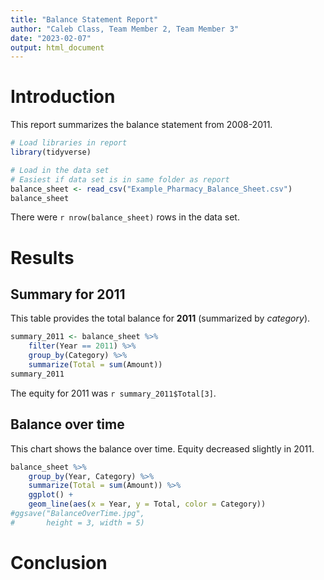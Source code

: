 ```yaml
---
title: "Balance Statement Report"
author: "Caleb Class, Team Member 2, Team Member 3"
date: "2023-02-07"
output: html_document
---
```


# Introduction
This report summarizes the balance statement from 2008-2011.

```r
# Load libraries in report
library(tidyverse)

# Load in the data set
# Easiest if data set is in same folder as report
balance_sheet <- read_csv("Example_Pharmacy_Balance_Sheet.csv")
balance_sheet

```

There were `r nrow(balance_sheet)` rows in the data set.

# Results 

## Summary for 2011

This table provides the total balance for **2011** (summarized by *category*).

```r

summary_2011 <- balance_sheet %>%
    filter(Year == 2011) %>%
    group_by(Category) %>%
    summarize(Total = sum(Amount))
summary_2011

```


The equity for 2011 was `r summary_2011$Total[3]`.


## Balance over time

This chart shows the balance over time. Equity decreased slightly in 2011.

```r

balance_sheet %>%
    group_by(Year, Category) %>%
    summarize(Total = sum(Amount)) %>%
    ggplot() +
    geom_line(aes(x = Year, y = Total, color = Category))
#ggsave("BalanceOverTime.jpg",
#       height = 3, width = 5)


```

# Conclusion



